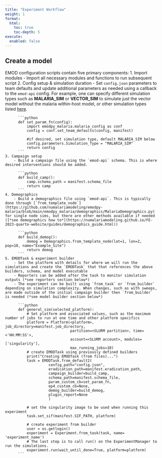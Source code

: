 ```yaml
---
title: "Experiment Workflow"
weight: 1
format: 
  html: 
    toc: true
    toc-depth: 5
execute: 
  enabled: false 
---
```


## Create a model

EMOD configuration scripts contain five primary components:
    1. Import modules
        - Import all necessary modules and functions to run subsequent script
    2. Config setup & simulation duration
        - Set `config.json` parameters to team defaults and update additional parameters as needed using a callback to the `emod-api` config. For example, one can specify different simulation types such as **MALARIA_SIM** or **VECTOR_SIM** to simulate just the vector model without the malaria within-host model, or other simulation types listed [here](https://docs.idmod.org/projects/emod-malaria/en/latest/glossary.html?highlight=Sim_Type#term-simulation-type).
        
          ```python
          def set_param_fn(config):
              import emodpy_malaria.malaria_config as conf
              config = conf.set_team_defaults(config, manifest)
              
              #if desired, set simulation type, default MALARIA_SIM below
              config.parameters.Simulation_Type = "MALARIA_SIM"
              return config
          ```
    3. Campaign setup
        - Build a campaign file using the `emod-api` schema. This is where desired interventions should be added.
        
          ```python
          def build_camp():
              camp.schema_path = manifest.schema_file
              return camp
          ```
    4. Demographics
        - Build a demographics file using `emod-api`. This is typically done through [`from_template_node`](https://github.com/numalariamodeling/emodpy-malaria/blob/main/emodpy_malaria/demographics/MalariaDemographics.py) for single node sims, but there are other methods available if needed ([*see demographics how to*](https://numalariamodeling.github.io/FE-2023-quarto-website/guides/demographics_guide.html))
          
          ```python
          def build_demog():
              demog = Demographics.from_template_node(lat=1, lon=2, pop=10, name="Example_Site")
              return demog
          ```
    5. EMODTask & experiment builder
        - Set the platform with details for where we will run the simulations and create the `EMODTask` that that references the above builders, schema, and model executable
        - Reporters can be added after the task to monitor simulation outputs (*see reporters section below*)
        - The experiment can be built using `from_task` or `from_builder` depending on simulation complexity. When changes, such as with sweeps, are made outside of the initial campaign builder then `from_builder` is needed (*see model builder section below*)
        
          ```python
          def general_sim(selected_platform):
              # Set platform and associated values, such as the maximum number of jobs to run at one time and other platform specifics
              platform = Platform(<platform>, job_directory=manifest.job_directory,
                                  partition=<SLURM partition>, time=<'HH:MM:SS'>,
                                  account=<SLURM account>, modules=['singularity'],
                                  max_running_jobs=10)
              # create EMODTask using previously defined builders
              print("Creating EMODTask (from files)...")
              task = EMODTask.from_default2(
                        config_path="config.json",
                        eradication_path=manifest.eradication_path,
                        campaign_builder=build_camp,
                        schema_path=manifest.schema_file,
                        param_custom_cb=set_param_fn,
                        ep4_custom_cb=None,
                        demog_builder=build_demog,
                        plugin_report=None
                        )
    
              # set the singularity image to be used when running this experiment
              task.set_sif(manifest.SIF_PATH, platform)
    
              # create experiment from builder
              user = os.getlogin()
              experiment = Experiment.from_task(task, name= 'experiment_name')
              # The last step is to call run() on the ExperimentManager to run the simulations.
              experiment.run(wait_until_done=True, platform=platform)
          ```

